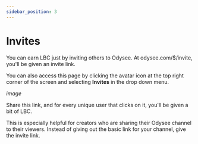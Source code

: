---
sidebar_position: 3
---

# Invites

You can earn LBC just by inviting others to Odysee. At odysee.com/$/invite, you'll be given an invite link.

You can also access this page by clicking the avatar icon at the top right corner of the screen and selecting **Invites** in the drop down menu.

*image*

Share this link, and for every unique user that clicks on it, you'll be given a bit of LBC.

This is especially helpful for creators who are sharing their Odysee channel to their viewers. Instead of giving out the basic link for your channel, give the invite link.
